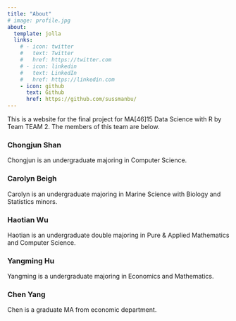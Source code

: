 ```yaml
---
title: "About"
# image: profile.jpg
about:
  template: jolla
  links:
    # - icon: twitter
    #   text: Twitter
    #   href: https://twitter.com
    # - icon: linkedin
    #   text: LinkedIn
    #   href: https://linkedin.com
    - icon: github
      text: Github
      href: https://github.com/sussmanbu/
---
```


This is a website for the final project for MA\[46\]15 Data Science with R by Team TEAM 2. The members of this team are below.

### Chongjun Shan

Chongjun is an undergraduate majoring in Computer Science.

### Carolyn Beigh

Carolyn is an undergraduate majoring in Marine Science with Biology and Statistics minors.

### Haotian Wu

Haotian is an undergraduate double majoring in Pure & Applied Mathematics and Computer Science.

### Yangming Hu

Yangming is a undergraduate majoring in Economics and Mathematics.

### Chen Yang

Chen is a graduate MA from economic department.



<!-- Please leave in the information below -->

